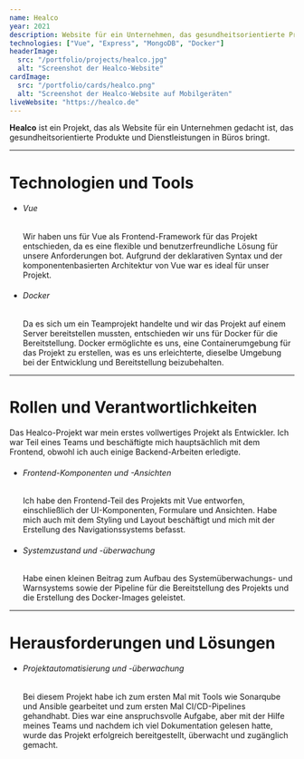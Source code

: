 ```yaml
---
name: Healco
year: 2021
description: Website für ein Unternehmen, das gesundheitsorientierte Produkte und Dienstleistungen ins Büro bringt.
technologies: ["Vue", "Express", "MongoDB", "Docker"]
headerImage:
  src: "/portfolio/projects/healco.jpg"
  alt: "Screenshot der Healco-Website"
cardImage:
  src: "/portfolio/cards/healco.png"
  alt: "Screenshot der Healco-Website auf Mobilgeräten"
liveWebsite: "https://healco.de"
---
```


<strong>Healco</strong> ist ein Projekt, das als Website für ein Unternehmen
gedacht ist, das gesundheitsorientierte Produkte und Dienstleistungen in Büros
bringt.

<hr />

<h1 class="text-2xl">Technologien und Tools</h1>
<ul>
  <li>
    <h6 className="text-lg font-semibold">Vue</h6>
    <p>
      Wir haben uns für Vue als Frontend-Framework für das Projekt entschieden,
      da es eine flexible und benutzerfreundliche Lösung für unsere
      Anforderungen bot. Aufgrund der deklarativen Syntax und der
      komponentenbasierten Architektur von Vue war es ideal für unser Projekt.
    </p>
  </li>
  <li>
    <h6 className="text-lg font-semibold">Docker</h6>
    <p>
      Da es sich um ein Teamprojekt handelte und wir das Projekt auf einem
      Server bereitstellen mussten, entschieden wir uns für Docker für die
      Bereitstellung. Docker ermöglichte es uns, eine Containerumgebung für das
      Projekt zu erstellen, was es uns erleichterte, dieselbe Umgebung bei der
      Entwicklung und Bereitstellung beizubehalten.
    </p>
  </li>
</ul>

<hr />

<h1 class="text-2xl">Rollen und Verantwortlichkeiten</h1>
Das Healco-Projekt war mein erstes vollwertiges Projekt als Entwickler. Ich war
Teil eines Teams und beschäftigte mich hauptsächlich mit dem Frontend, obwohl
ich auch einige Backend-Arbeiten erledigte.
<ul>
  <li>
    <h6 className="text-lg font-semibold">
      Frontend-Komponenten und -Ansichten
    </h6>
    <p>
      Ich habe den Frontend-Teil des Projekts mit Vue entworfen, einschließlich
      der UI-Komponenten, Formulare und Ansichten. Habe mich auch mit dem
      Styling und Layout beschäftigt und mich mit der Erstellung des
      Navigationssystems befasst.
    </p>
  </li>
  <li>
    <h6 className="text-lg font-semibold">Systemzustand und -überwachung</h6>
    <p>
      Habe einen kleinen Beitrag zum Aufbau des Systemüberwachungs- und
      Warnsystems sowie der Pipeline für die Bereitstellung des Projekts und die
      Erstellung des Docker-Images geleistet.
    </p>
  </li>
</ul>

<hr />

<h1 class="text-2xl">Herausforderungen und Lösungen</h1>
<ul>
  <li>
    <h6 className="text-lg font-semibold">
      Projektautomatisierung und -überwachung
    </h6>
    <p>
      Bei diesem Projekt habe ich zum ersten Mal mit Tools wie Sonarqube und
      Ansible gearbeitet und zum ersten Mal CI/CD-Pipelines gehandhabt. Dies war
      eine anspruchsvolle Aufgabe, aber mit der Hilfe meines Teams und nachdem
      ich viel Dokumentation gelesen hatte, wurde das Projekt erfolgreich
      bereitgestellt, überwacht und zugänglich gemacht.
    </p>
  </li>
</ul>
